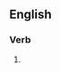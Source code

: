 ==English==

===Verb===
{{head|en|present participle}}

# {{present participle of|reprehend|lang=en|nocat=1}}